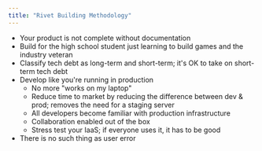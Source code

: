 ```yaml
---
title: "Rivet Building Methodology"
---
```


- Your product is not complete without documentation
- Build for the high school student just learning to build games and the industry veteran
- Classify tech debt as long-term and short-term; it's OK to take on short-term tech debt
- Develop like you're running in production
    - No more "works on my laptop"
    - Reduce time to market by reducing the difference between dev & prod; removes the need for a staging server
    - All developers become familiar with production infrastructure
    - Collaboration enabled out of the box
    - Stress test your IaaS; if everyone uses it, it has to be good
- There is no such thing as user error

